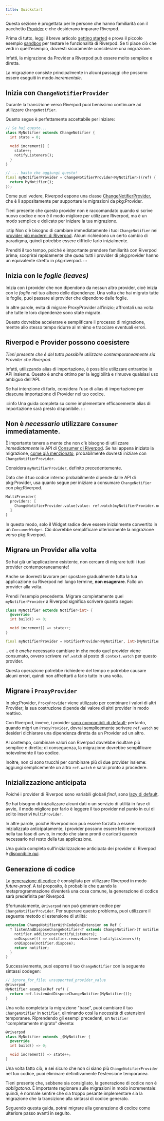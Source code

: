 ```yaml
---
title: Quickstart
---
```


Questa sezione è progettata per le persone che hanno familiarità con il pacchetto [Provider] e 
che desiderano imparare Riverpod.

Prima di tutto, leggi il breve articolo [getting started] e prova il piccolo esempio [sandbox] 
per testare le funzionalità di Riverpod. Se ti piace ciò che vedi in quell'esempio, 
dovresti sicuramente considerare una migrazione.

Infatti, la migrazione da Provider a Riverpod può essere molto semplice e diretta.

La migrazione consiste principalmente in alcuni passaggi che possono essere eseguiti in modo *incrementale*.

## Inizia con `ChangeNotifierProvider`
Durante la transizione verso Riverpod puoi benissimo continuare ad utilizzare `ChangeNotifier`.

Quanto segue è perfettamente accettabile per iniziare:

```dart
// Se hai questo...
class MyNotifier extends ChangeNotifier {
  int state = 0;

  void increment() {
    state++;
    notifyListeners();
  }
}

// ... basta che aggiungi questo!
final myNotifierProvider = ChangeNotifierProvider<MyNotifier>((ref) {
  return MyNotifier();
});
```
Come puoi vedere, Riverpod espone una classe [ChangeNotifierProvider], 
che è lì appositamente per supportare le migrazioni da pkg:Provider.

Tieni presente che questo provider non è raccomandato quando si scrive nuovo codice 
e non è il modo migliore per utilizzare Riverpod, ma è un modo semplice e delicato per iniziare la tua migrazione.

:::tip
Non c'è bisogno di cambiare immediatamente i tuoi `ChangeNotifier` nei [provider più moderni di Riverpod]. 
Alcuni richiedono un certo cambio di paradigma, quindi potrebbe essere difficile farlo inizialmente.

Prenditi il tuo tempo, poiché è importante prendere familiarità con Riverpod prima; 
scoprirai rapidamente che *quasi* tutti i provider di pkg:provider hanno un equivalente stretto in pkg:riverpod.
:::

## Inizia con le *foglie (leaves)*

Inizia con i provider che non dipendono da nessun altro provider, cioè inizia con le *foglie* nel tuo albero delle dipendenze. 
Una volta che hai migrato tutte le foglie, puoi passare ai provider che dipendono dalle foglie.

In altre parole, evita di migrare ProxyProvider all'inizio; affrontali una volta che tutte le loro dipendenze sono state migrate.

Questo dovrebbe accelerare e semplificare il processo di migrazione, mentre allo stesso tempo ridurre al minimo e tracciare eventuali errori.

## Riverpod e Provider possono coesistere
*Tieni presente che è del tutto possibile utilizzare contemporaneamente sia Provider che Riverpod.*

Infatti, utilizzando alias di importazione, è possibile utilizzare entrambe le API insieme.
Questo è anche ottimo per la leggibilità e rimuove qualsiasi uso ambiguo dell'API.

Se hai intenzione di farlo, considera l'uso di alias di importazione per ciascuna importazione di Provider nel tuo codice.

:::info
Una guida completa su come implementare efficacemente alias di importazione sarà presto disponibile.
:::

## Non è *necessario* utilizzare `Consumer` immediatamente.
È importante tenere a mente che non c'è bisogno di utilizzare *immediatamente* le API di [Consumer di Riverpod]. 
Se hai appena iniziato la migrazione, [come già menzionato], probabilmente dovresti iniziare con `ChangeNotifierProvider`.

Considera `myNotifierProvider`, definito precedentemente.

Dato che il tuo codice interno probabilmente dipende dalle API di pkg:Provider, usa quanto segue per iniziare a consumare `ChangeNotifier` con pkg:Riverpod.

```dart
MultiProvider(
  providers: [
    ChangeNotifierProvider.value(value: ref.watch(myNotifierProvider.notifier)),
  ]
)
```

In questo modo, solo il Widget radice deve essere inizialmente convertito in un `ConsumerWidget`.
Ciò dovrebbe semplificare ulteriormente la migrazione verso pkg:Riverpod.

## Migrare un Provider alla volta
Se hai già un'applicazione esistente, non cercare di migrare tutti i tuoi provider contemporaneamente!

Anche se dovresti lavorare per spostare gradualmente tutta la tua applicazione su Riverpod nel lungo termine, **non esagerare**. 
Fallo un provider alla volta.

Prendi l'esempio precedente. Migrare completamente quel `myNotifierProvider` a Riverpod significa scrivere quanto segue:

```dart
class MyNotifier extends Notifier<int> {
  @override
  int build() => 0;

  void increment() => state++;
}

final myNotifierProvider = NotifierProvider<MyNotifier, int>(MyNotifier.new);
```

.. ed è _anche_ necessario cambiare in che modo quel provider viene consumato, ovvero scrivere `ref.watch` al posto di `context.watch` per questo provider.

Questa operazione potrebbe richiedere del tempo e potrebbe causare alcuni errori, quindi non affrettarti a farlo tutto in una volta.

## Migrare i `ProxyProvider`
In pkg:Provider, `ProxyProvider` viene utilizzato per combinare i valori di altri Provider; 
la sua costruzione dipende dal valore di altri provider in modo reattivo.

Con Riverpod, invece, i provider [sono componibili di default]; pertanto, quando migri un `ProxyProvider`, 
dovrai semplicemente scrivere `ref.watch` se desideri dichiarare una dipendenza diretta da un Provider ad un altro.

Al contempo, combinare valori con Riverpod dovrebbe risultare più semplice e diretto; 
di conseguenza, la migrazione dovrebbe semplificare notevolmente il tuo codice.

Inoltre, non ci sono trucchi per combinare più di due provider insieme: 
aggiungi semplicemente un altro `ref.watch` e sarai pronto a procedere.

## Inizializzazione anticipata
Poiché i provider di Riverpod sono variabili globali *final*, sono [lazy di default].

Se hai bisogno di inizializzare alcuni dati o un servizio di utilità in fase di avvio, 
il modo migliore per farlo è leggere il tuo provider nel punto in cui di solito inserivi `MultiProvider`.

In altre parole, poiché Riverpod non può essere forzato a essere inizializzato anticipatamente, i provider
possono essere letti e memorizzati nella tua fase di avvio, in modo che siano pronti e caricati quando necessario nel resto della tua applicazione.

Una guida completa sull'inizializzazione anticipata dei provider di Riverpod è [disponibile qui].

## Generazione di codice
La [generazione di codice] è consigliata per utilizzare Riverpod in modo *future-proof*.
A tal proposito, è probabile che quando la metaprogrammazione diventerà una cosa comune, la generazione di codice sarà predefinita per Riverpod.

Sfortunatamente, `@riverpod` non può generare codice per `ChangeNotifierProvider`.
Per superare questo problema, puoi utilizzare il seguente metodo di estensione di utilità:
```dart
extension ChangeNotifierWithCodeGenExtension on Ref {
  T listenAndDisposeChangeNotifier<T extends ChangeNotifier>(T notifier) {
    notifier.addListener(notifyListeners);
    onDispose(() => notifier.removeListener(notifyListeners));
    onDispose(notifier.dispose);
    return notifier;
  }
}
```

Successivamente, puoi esporre il tuo `ChangeNotifier` con la seguente sintassi codegen:
```dart
// ignore_for_file: unsupported_provider_value
@riverpod
MyNotifier example(Ref ref) {
  return ref.listenAndDisposeChangeNotifier(MyNotifier());
}
```

Una volta completata la migrazione "base", puoi cambiare il tuo `ChangeNotifier` in `Notifier`, 
eliminando così la necessità di estensioni temporanee.
Riprendendo gli esempi precedenti, un `Notifier` "completamente migrato" diventa:

```dart
@riverpod
class MyNotifier extends _$MyNotifier {
  @override
  int build() => 0;

  void increment() => state++;
}
```

Una volta fatto ciò, e sei sicuro che non ci siano più `ChangeNotifierProvider` nel tuo codice, 
puoi eliminare definitivamente l'estensione temporanea.

Tieni presente che, sebbene sia consigliato, la generazione di codice non è *obbligatoria*.
È importante ragionare sulle migrazioni in modo incrementale:
quindi, è normale sentire che sia troppo pesante implementare sia la migrazione che la transizione alla sintassi di codice generato.

Seguendo questa guida, potrai migrare alla generazione di codice come ulteriore passo avanti in seguito.

[getting started]: /docs/introduction/getting_started
[sandbox]: https://dartpad.dev/?null_safety=true&id=ef06ab3ce0b822e6cc5db0575248e6e2
[provider]: https://pub.dev/packages/provider
[ChangeNotifierProvider]: /docs/providers/change_notifier_provider
[generazione di codice]: /docs/concepts/about_code_generation
[provider più moderni di Riverpod]: /docs/providers/notifier_provider
[sono componibili di default]: /docs/from_provider/motivation#combinare-i-provider-è-difficile-e-soggetto-a-errori
[come già menzionato]: /docs/from_provider/quickstart#start-with-changenotifierprovider
[Consumer di Riverpod]: /docs/concepts/reading
[lazy di default]: /docs/concepts/provider_lifecycles
[disponibile qui]: /docs/essentials/eager_initialization